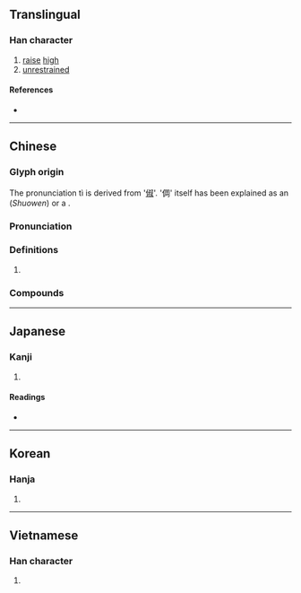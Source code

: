 {{character info/new}}
==Translingual==

===Han character===
{{Han char|rn=9|rad=人|as=08|sn=10|four=27220|canj=OBGR|ids=⿰亻周}}

# [[raise]] [[high]]
# [[unrestrained]]

====References====
* {{Han ref|kx=0108.070|dkj=00778|dj=0230.030|hdz=10181.070|uh=501C|ud=20508|bh=D0D7|bd=53463}}

----

==Chinese==
{{zh-forms}}

===Glyph origin===
{{Han etym}}
The pronunciation tì is derived from '[[俶]]'. '倜' itself has been explained as an {{Han compound|人|alt1=亻|周|ls=ic|}} (''Shuowen'') or a {{Han compound|人|alt1=亻|周|ls=psc|c1=s|c2=p}}.

===Pronunciation===
{{zh-pron
|m=tì
|c=tik1
|mn=qz:thiak/xm,zz:thek
|mc=y
|oc=y
|ma=
|cat=v,a
}}

===Definitions===
{{zh-hanzi}}

# {{rfdef|lang=zh}}

===Compounds===
{{zh-der|倜儻不羈|倜儻不群|倜儻|風流倜儻}}

----

==Japanese==

===Kanji===
{{ja-kanji|grade=|rs=人08}}

# {{defn|lang=ja|sort=人08}}

====Readings====
* {{ja-readings|on=[[てき]] (teki), [[ちゃく]] (chaku), [[ちゅう]] (chū), [[う]] (chyu)|kun=[[すぐれる]] (sugureru), [[おろか]] (oroka), [[そむく]] (somuku)}}

----

==Korean==

===Hanja===
{{ko-hanja|hangeul=척|rv=cheok|mr=ch'ŏk}}

# {{defn|lang=ko|sort=人08}}

----

==Vietnamese==

===Han character===
{{vi-hantu|[[thích]]|rs=人08}}

# {{defn|lang=vi|sort=人08}}